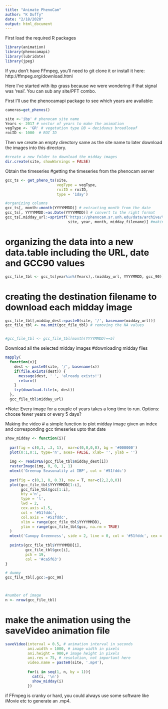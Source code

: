 ```yaml
---
title: "Animate PhenoCam"
author: "K Duffy"
date: "2/18/2020"
output: html_document
---
```


First load the required R packages
```r
library(animation)
library(phenocamapi)
library(lubridate)
library(jpeg)
```

If you don't have FFmpeg, you'll need to git clone it or install it here: http://ffmpeg.org/download.html

Here I've started with ibp grass because we were wondering if that signal was 'real'.  You can sub any site/PFT combo.

First I'll use the phenocamapi package to see which years are available:

```r
cameras=get_phenos()
```
```r
site <-'ibp' # phenocam site name
Years <- 2017 # vector of years to make the animation
vegType <- 'GR' # vegetation type DB = deciduous broadloeaf
roiID <- 1000  # ROI ID 
```
Then we create an empty directory same as the site name to later download the images into this directory.
```r
#create a new folder to download the midday images
dir.create(site, showWarnings = FALSE)
```
Obtain the timeseries
#getting the timeseries from the phenocam server
```r
gcc_ts <- get_pheno_ts(site, 
                       vegType = vegType, 
                       roiID = roiID, 
                       type = '1day')
```

```r
#organizing columns
gcc_ts[, month:=month(YYYYMMDD)] # extracting month from the date
gcc_ts[, YYYYMMDD:=as.Date(YYYYMMDD)] # convert to the right format
gcc_ts[,midday_url:=sprintf('https://phenocam.sr.unh.edu/data/archive/%s/%04d/%02d/%s', 
                            site, year, month, midday_filename)] #making the URL of midday images

```


# organizing the data into a new data.table including the URL, date and GCC90 values
```r
gcc_file_tbl <- gcc_ts[year%in%(Years),.(midday_url, YYYYMMDD, gcc_90)] 
```

# creating the destination filename to download each midday image
```r
gcc_file_tbl[,midday_dest:=paste0(site, '/', basename(midday_url))] 
gcc_file_tbl <- na.omit(gcc_file_tbl) # removing the NA values


#gcc_file_tbl <- gcc_file_tbl[month(YYYYMMDD)==5]

```
Download all the selected midday images
#downloading midday files
```r
mapply(
  function(x){
    dest <- paste0(site, '/', basename(x))
    if(file.exists(dest)) {
      message(dest, ' ', 'already exists!')
      return()
    }
    try(download.file(x, dest))
  },
  gcc_file_tbl$midday_url)
```
*Note: Every image for a couple of years takes a long time to run.  Options: choose fewer years or every 5 days?

Making the video
# a simple function to plot midday image given an index and corresponding gcc timeseries upto that date
```r
show_midday <- function(i){
  
  par(fig = c(0,1, .3, 1),  mar=c(0,0,0,0), bg = '#000000')  
  plot(0:1,0:1, type='n', axes= FALSE, xlab= '', ylab = '')
  
  img <- readJPEG(gcc_file_tbl$midday_dest[i])
  rasterImage(img, 0, 0, 1, 1)
  mtext('Greenup Seasonality at IBP', col = '#51fddc')
  
  par(fig = c(0,1, 0, 0.3), new = T, mar=c(2,2,0,0))  
  plot(gcc_file_tbl$YYYYMMDD[1:i], 
       gcc_file_tbl$gcc[1:i], 
       bty ='n', 
       type = 'l',
       lwd = 2,
       cex.axis =1.5,
       col = '#51fddc', 
       col.axis = '#51fddc',
       xlim = range(gcc_file_tbl$YYYYMMDD),
       ylim = range(gcc_file_tbl$gcc, na.rm = TRUE)
  )
  mtext('Canopy Greenness', side = 2, line = 0, col = '#51fddc', cex = 2, font = 2)
  
  points(gcc_file_tbl$YYYYMMDD[i], 
         gcc_file_tbl$gcc[i], 
         pch = 19,
         col = '#ca5f63')
}

# dummy
gcc_file_tbl[,gcc:=gcc_90]



#number of image
n <- nrow(gcc_file_tbl)
```

# make the animation using the saveVideo animation file
```r
saveVideo(interval = 0.5, # animation interval in seconds
          ani.width = 1000, # image width in pixels
          ani.height = 900,# image height in pixels
          ani.res = 75, # resolution, not important here
          video.name = paste0(site, '.mp4'),
          
          for(i in seq(1, n, by = 1)){
            cat(i, '\n')
            show_midday(i)
          })
```


if FFmpeg is cranky or hard, you could always use some software like iMovie etc to generate an .mp4.